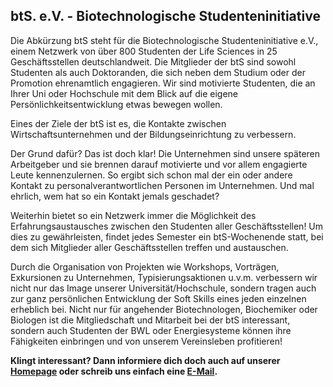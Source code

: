## btS. e.V. - Biotechnologische Studenteninitiative

Die Abkürzung btS steht für die Biotechnologische Studenteninitiative e.V., einem Netzwerk von über 800 Studenten der Life Sciences in 25 Geschäftsstellen deutschlandweit.
Die Mitglieder der btS sind sowohl Studenten als auch Doktoranden, die sich neben dem Studium oder der Promotion ehrenamtlich engagieren.
Wir sind motivierte Studenten, die an Ihrer Uni oder Hochschule mit dem Blick auf die eigene Persönlichkeitsentwicklung etwas bewegen wollen.

Eines der Ziele der btS ist es, die Kontakte zwischen Wirtschaftsunternehmen und der Bildungseinrichtung zu verbessern.

Der Grund dafür? Das ist doch klar! Die Unternehmen sind unsere späteren Arbeitgeber und sie brennen darauf motivierte und vor allem engagierte Leute kennenzulernen.
So ergibt sich schon mal der ein oder andere Kontakt zu personalverantwortlichen Personen im Unternehmen. Und mal ehrlich, wem hat so ein Kontakt jemals geschadet?

Weiterhin bietet so ein Netzwerk immer die Möglichkeit des Erfahrungsaustausches zwischen den Studenten aller Geschäftsstellen!
Um dies zu gewährleisten, findet jedes Semester ein btS-Wochenende statt, bei dem sich Mitglieder aller Geschäftsstellen treffen und austauschen.

Durch die Organisation von Projekten wie Workshops, Vorträgen, Exkursionen zu Unternehmen, Typisierungsaktionen u.v.m. verbessern wir nicht nur das Image unserer Universität/Hochschule,
sondern tragen auch zur ganz persönlichen Entwicklung der Soft Skills eines jeden einzelnen erheblich bei. Nicht nur für angehender Biotechnologen,
Biochemiker oder Biologen ist die Mitgliedschaft und Mitarbeit bei der btS interessant, sondern auch Studenten der BWL oder Energiesysteme können ihre Fähigkeiten einbringen und von unserem Vereinsleben profitieren!

**Klingt interessant? Dann informiere dich doch auch auf unserer [Homepage](https://bts-ev.de) oder schreib uns einfach eine [E-Mail](mailto:vorstand.bayreuth@btS-eV.de).**